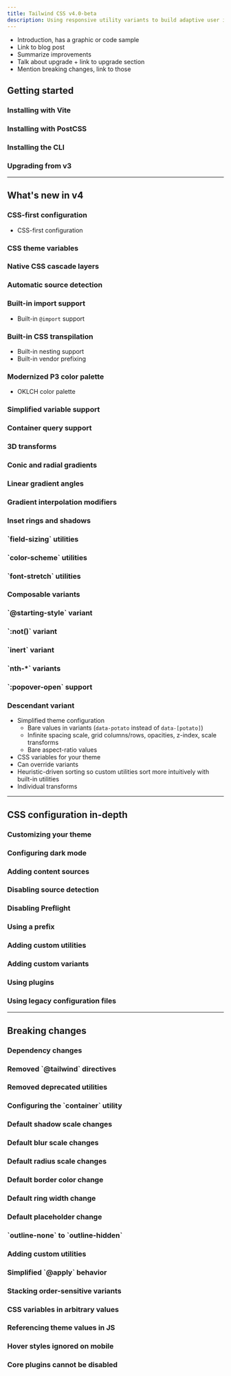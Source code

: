 ```yaml
---
title: Tailwind CSS v4.0-beta
description: Using responsive utility variants to build adaptive user interfaces.
---
```



- Introduction, has a graphic or code sample
- Link to blog post
- Summarize improvements
- Talk about upgrade + link to upgrade section
- Mention breaking changes, link to those

## Getting started

### Installing with Vite

### Installing with PostCSS

### Installing the CLI

### Upgrading from v3

---

## What's new in v4

### CSS-first configuration

- CSS-first configuration

### CSS theme variables

### Native CSS cascade layers

### Automatic source detection

### Built-in import support

- Built-in `@import` support

### Built-in CSS transpilation

- Built-in nesting support
- Built-in vendor prefixing

### Modernized P3 color palette

- OKLCH color palette

### Simplified variable support

### Container query support

### 3D transforms

### Conic and radial gradients

### Linear gradient angles

### Gradient interpolation modifiers

### Inset rings and shadows

### \`field-sizing\` utilities

### \`color-scheme\` utilities

### \`font-stretch\` utilities

### Composable variants

### \`@starting-style\` variant

### \`:not()\` variant

### \`inert\` variant

### \`nth-*\` variants

### \`:popover-open\` support

### Descendant variant

- Simplified theme configuration
  - Bare values in variants (`data-potato` instead of `data-[potato]`)
  - Infinite spacing scale, grid columns/rows, opacities, z-index, scale transforms
  - Bare aspect-ratio values
- CSS variables for your theme
- Can override variants
- Heuristic-driven sorting so custom utilities sort more intuitively with built-in utilities
- Individual transforms

---

## CSS configuration in-depth

### Customizing your theme

### Configuring dark mode

### Adding content sources

### Disabling source detection

### Disabling Preflight

### Using a prefix

### Adding custom utilities

### Adding custom variants

### Using plugins

### Using legacy configuration files

---

## Breaking changes

### Dependency changes

### Removed \`@tailwind\` directives

### Removed deprecated utilities

### Configuring the \`container\` utility

### Default shadow scale changes

### Default blur scale changes

### Default radius scale changes

### Default border color change

### Default ring width change

### Default placeholder change

### \`outline-none\` to \`outline-hidden\`

### Adding custom utilities

### Simplified \`@apply\` behavior

### Stacking order-sensitive variants

### CSS variables in arbitrary values

### Referencing theme values in JS

### Hover styles ignored on mobile

### Core plugins cannot be disabled